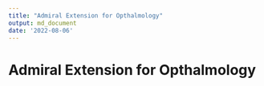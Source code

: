 ```yaml
---
title: "Admiral Extension for Opthalmology"
output: md_document
date: '2022-08-06'
---
```


# Admiral Extension for Opthalmology
